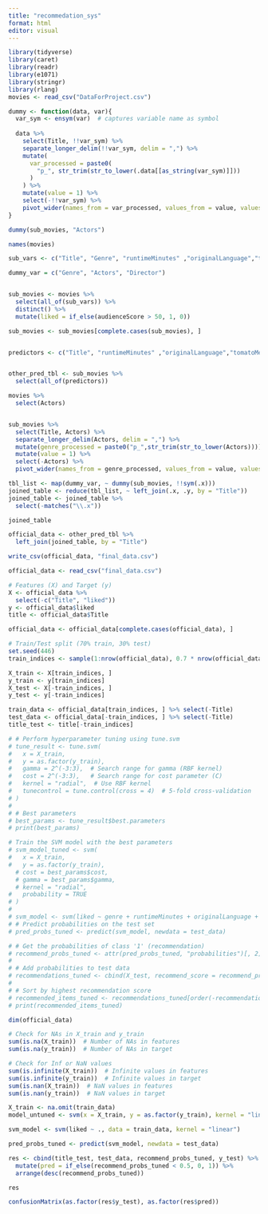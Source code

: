 ```yaml
---
title: "recommedation_sys"
format: html
editor: visual
---
```


```r
library(tidyverse)
library(caret) 
library(readr)
library(e1071)
library(stringr)
library(rlang)
movies <- read_csv("DataForProject.csv")
```

```r
dummy <- function(data, var){
  var_sym <- ensym(var)  # captures variable name as symbol
  
  data %>%
    select(Title, !!var_sym) %>%
    separate_longer_delim(!!var_sym, delim = ",") %>%
    mutate(
      var_processed = paste0(
        "p_", str_trim(str_to_lower(.data[[as_string(var_sym)]]))
      )
    ) %>%
    mutate(value = 1) %>%
    select(-!!var_sym) %>%
    pivot_wider(names_from = var_processed, values_from = value, values_fill = 0)
}
```

```r
dummy(sub_movies, "Actors")
```

```r
names(movies) 
```

```r
sub_vars <- c("Title", "Genre", "runtimeMinutes" ,"originalLanguage","tomatoMeter", "audienceScore", "Actors", "Director", "Writer")

dummy_var = c("Genre", "Actors", "Director")


sub_movies <- movies %>% 
  select(all_of(sub_vars)) %>%
  distinct() %>% 
  mutate(liked = if_else(audienceScore > 50, 1, 0))

sub_movies <- sub_movies[complete.cases(sub_movies), ]


predictors <- c("Title", "runtimeMinutes" ,"originalLanguage","tomatoMeter", "audienceScore", "liked")


other_pred_tbl <- sub_movies %>% 
  select(all_of(predictors))
```

```r
movies %>% 
  select(Actors)
```

```r

```

```r
sub_movies %>%
  select(Title, Actors) %>%
  separate_longer_delim(Actors, delim = ",") %>%
  mutate(genre_processed = paste0("p_",str_trim(str_to_lower(Actors)))) %>%
  mutate(value = 1) %>%
  select(-Actors) %>% 
  pivot_wider(names_from = genre_processed, values_from = value, values_fill = 0)
```

```r
tbl_list <- map(dummy_var, ~ dummy(sub_movies, !!sym(.x)))
joined_table <- reduce(tbl_list, ~ left_join(.x, .y, by = "Title"))
joined_table <- joined_table %>% 
  select(-matches("\\.x"))


```

```r
joined_table
```

```r
official_data <- other_pred_tbl %>% 
  left_join(joined_table, by = "Title")

```

```r
write_csv(official_data, "final_data.csv")
```

```r
official_data <- read_csv("final_data.csv")
```

```r

# Features (X) and Target (y)
X <- official_data %>% 
  select(-c("Title", "liked"))
y <- official_data$liked
title <- official_data$Title

official_data <- official_data[complete.cases(official_data), ]

# Train/Test split (70% train, 30% test)
set.seed(446)
train_indices <- sample(1:nrow(official_data), 0.7 * nrow(official_data))

X_train <- X[train_indices, ]
y_train <- y[train_indices]
X_test <- X[-train_indices, ]
y_test <- y[-train_indices]

train_data <- official_data[train_indices, ] %>% select(-Title)
test_data <- official_data[-train_indices, ] %>% select(-Title)
title_test <- title[-train_indices]

# # Perform hyperparameter tuning using tune.svm
# tune_result <- tune.svm(
#   x = X_train, 
#   y = as.factor(y_train), 
#   gamma = 2^(-3:3),  # Search range for gamma (RBF kernel)
#   cost = 2^(-3:3),   # Search range for cost parameter (C)
#   kernel = "radial",  # Use RBF kernel
#   tunecontrol = tune.control(cross = 4)  # 5-fold cross-validation
# )
# 
# # Best parameters
# best_params <- tune_result$best.parameters
# print(best_params)

# Train the SVM model with the best parameters
# svm_model_tuned <- svm(
#   x = X_train, 
#   y = as.factor(y_train), 
  # cost = best_params$cost, 
  # gamma = best_params$gamma, 
  # kernel = "radial", 
#   probability = TRUE
# )
# 
# svm_model <- svm(liked ~ genre + runtimeMinutes + originalLanguage + tomatoMeter, data = train_data, kernel = "radial")
# # Predict probabilities on the test set
# pred_probs_tuned <- predict(svm_model, newdata = test_data)

# # Get the probabilities of class '1' (recommendation)
# recommend_probs_tuned <- attr(pred_probs_tuned, "probabilities")[, 2]
# 
# # Add probabilities to test data
# recommendations_tuned <- cbind(X_test, recommend_score = recommend_probs_tuned)
# 
# # Sort by highest recommendation score
# recommended_items_tuned <- recommendations_tuned[order(-recommendations_tuned$recommend_score), ]
# print(recommended_items_tuned)

```

```r

dim(official_data)

# Check for NAs in X_train and y_train
sum(is.na(X_train))  # Number of NAs in features
sum(is.na(y_train))  # Number of NAs in target

# Check for Inf or NaN values
sum(is.infinite(X_train))  # Infinite values in features
sum(is.infinite(y_train))  # Infinite values in target
sum(is.nan(X_train))  # NaN values in features
sum(is.nan(y_train))  # NaN values in target
```

```r
X_train <- na.omit(train_data)
model_untuned <- svm(x = X_train, y = as.factor(y_train), kernel = "linear", cost = 0.1, gamma = 0.125, scale = TRUE)
```

```r

svm_model <- svm(liked ~ ., data = train_data, kernel = "linear")
```

```r
pred_probs_tuned <- predict(svm_model, newdata = test_data)
```

```r
res <- cbind(title_test, test_data, recommend_probs_tuned, y_test) %>% 
  mutate(pred = if_else(recommend_probs_tuned < 0.5, 0, 1)) %>% 
  arrange(desc(recommend_probs_tuned))

res
```

```r
confusionMatrix(as.factor(res$y_test), as.factor(res$pred))
```

```r

```
